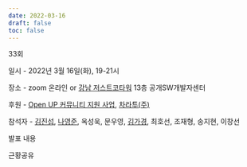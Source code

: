 ```yaml
---
date: 2022-03-16
draft: false
toc: false
---
```


33회

일시 - 2022년 3월 16일(화), 19-21시

장소 - zoom 온라인 or [강남 저스트코타워](https://www.justcoglobal.com/kr/locations/justco-tower) 13층 공개SW개발자센터

<div id="daumRoughmapContainer1693880944783" class="root_daum_roughmap root_daum_roughmap_landing"></div>

<script charset="UTF-8" class="daum_roughmap_loader_script" src="https://ssl.daumcdn.net/dmaps/map_js_init/roughmapLoader.js"></script>

<script charset="UTF-8">
	new daum.roughmap.Lander({
		"timestamp" : "1693880944783",
		"key" : "2g3u6",
		"mapWidth" : "640",
		"mapHeight" : "360"
	}).render();
</script>

후원 - [Open UP 커뮤니티 지원 사업](https://www.oss.kr/community_support_cm/show/2de472f0-6a84-4d5c-90f1-142231938d17?page=2), [차라투(주)](https://www.zarathu.com/)

참석자 - [김진섭](https://github.com/jinseob2kim),  [나영준](https://github.com/YoungjunNa),  옥성욱, 문우영, [김가경](https://github.com/irobii), 최호선, 조재형, 송지현, 이창선

발표 내용

근황공유